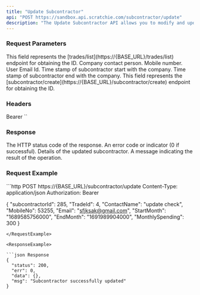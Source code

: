 ```yaml
---
title: "Update Subcontractor"
api: "POST https://sandbox.api.scratchie.com/subcontractor/update"
description: "The Update Subcontractor API allows you to modify and update the details of a specific subcontractor."
---
```


### Request Parameters

<ParamField body="TradeId" type="Number">
  This field represents the [trades/list](https://{BASE_URL}/trades/list) endpoint for obtaining the ID.
</ParamField>

<ParamField body="ContactName" type="String">
  Company contact person.
</ParamField>

<ParamField body="MobileNo" type="Number">
  Mobile number.
</ParamField>

<ParamField body="Email" type="String">
  User Email Id.
</ParamField>

<ParamField body="StartMonth" type="Date">
  Time stamp of subcontractor start with the company.
</ParamField>

<ParamField body="EndMonth" type="Date">
  Time stamp of subcontractor end with the company.
</ParamField>

<ParamField body="subcontractorId" type="Number">
  This field represents the [subcontractor/create](https://{BASE_URL}/subcontractor/create) endpoint for obtaining the ID.
</ParamField>

### Headers

<ParamField body="Authorization" type="String">
  Bearer `<access_token>`
</ParamField>

### Response

<ResponseField name="status" type="Number">
  The HTTP status code of the response.
</ResponseField>

<ResponseField name="err" type="Number">
  An error code or indicator (0 if successful).
</ResponseField>

<ResponseField name="data" type="Object">
  Details of the updated subcontractor.
</ResponseField>

<ResponseField name="msg" type="String">
  A message indicating the result of the operation.
</ResponseField>


### Request Example
<RequestExample>
```http
POST https://{BASE_URL}/subcontractor/update
Content-Type: application/json
Authorization: Bearer <access_token>

{
  "subcontractorId": 285,
  "TradeId": 4,
  "ContactName": "update check",
  "MobileNo": 53255,
  "Email": "sfjksak@gmail.com",
  "StartMonth": "1689585756000",
  "EndMonth": "1691989904000",
  "MonthlySpending": 300
}
```
</RequestExample>

<ResponseExample>

```json Response
{
  "status": 200,
  "err": 0,
  "data": {},
  "msg": "Subcontractor successfully updated"
}
```
</ResponseExample>


